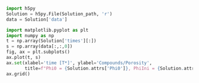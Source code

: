 
```python
import h5py
Solution = h5py.File(Solution_path, 'r')
data = Solution['data']
```

```python
import matplotlib.pyplot as plt
import numpy as np
t = np.array(Solution['times'][:])
s = np.array(data[:,:,0])
fig, ax = plt.subplots()
ax.plot(t, s)
ax.set(xlabel='time [T*]', ylabel='Compounds/Porosity',
       title=f"Phi0 = {Solution.attrs['Phi0']}, PhiIni = {Solution.attrs['PhiIni']}")
ax.grid()
```

